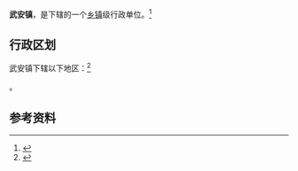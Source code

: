 {{中国乡级行政区|37/17/25/104/000}}

'''武安镇'''，是{{PRC admin/fullname|37/17/25/104/000|3}}下辖的一个[[乡镇|乡镇]]级行政单位。<ref>{{PRC admin/ref sgc|{{PRC admin/parent|37/17/25/104/000}}}}</ref>

== 行政区划 ==

武安镇下辖以下地区：<ref>{{PRC admin/ref sgc|37/17/25/104/000}}</ref>

{{PRC admin/children|37/17/25/104/000}}。

== 参考资料 ==

{{reflist}}

{{行政区划小作品}}
{{PRC admin/navcat|37/17/25/104/000}}